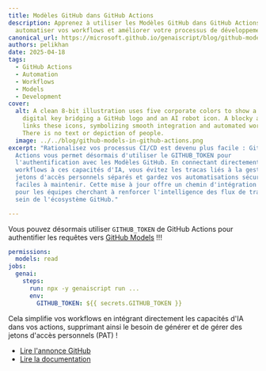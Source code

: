 ```yaml
---
title: Modèles GitHub dans GitHub Actions
description: Apprenez à utiliser les Modèles GitHub dans GitHub Actions pour
  automatiser vos workflows et améliorer votre processus de développement.
canonical_url: https://microsoft.github.io/genaiscript/blog/github-models-in-github-actions
authors: pelikhan
date: 2025-04-18
tags:
  - GitHub Actions
  - Automation
  - Workflows
  - Models
  - Development
cover:
  alt: A clean 8-bit illustration uses five corporate colors to show a pixelated
    digital key bridging a GitHub logo and an AI robot icon. A blocky arrow
    links these icons, symbolizing smooth integration and automated workflow.
    There is no text or depiction of people.
  image: ../../blog/github-models-in-github-actions.png
excerpt: "Rationalisez vos processus CI/CD est devenu plus facile : GitHub
  Actions vous permet désormais d'utiliser le GITHUB_TOKEN pour
  l'authentification avec les Modèles GitHub. En connectant directement vos
  workflows à ces capacités d'IA, vous évitez les tracas liés à la gestion de
  jetons d'accès personnels séparés et gardez vos automatisations sécurisées et
  faciles à maintenir. Cette mise à jour offre un chemin d'intégration fluide
  pour les équipes cherchant à renforcer l'intelligence des flux de travail au
  sein de l'écosystème GitHub."

---
```



<BlogNarration />

Vous pouvez désormais utiliser `GITHUB_TOKEN` de GitHub Actions pour authentifier les requêtes vers [GitHub Models](https://github.com/marketplace/models) !!!

```yaml title="genai.yml" wrap "models: read" "GITHUB_TOKEN: ${{ secrets.GITHUB_TOKEN }}"
permissions:
  models: read
jobs:
  genai:
    steps:
      run: npx -y genaiscript run ...
      env:
        GITHUB_TOKEN: ${{ secrets.GITHUB_TOKEN }}
```

Cela simplifie vos workflows en intégrant directement les capacités d'IA dans vos actions, supprimant ainsi le besoin de générer et de gérer des jetons d'accès personnels (PAT) !

* [Lire l'annonce GitHub](https://github.blog/changelog/2025-04-14-github-actions-token-integration-now-generally-available-in-github-models/)
* [Lire la documentation](../../configuration/github/)
